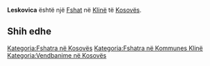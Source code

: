 {{Fshat në Kosovës
 | Emri                = Leskovica
| srp_N_name = Leskovica
| srp_N_FULL_NAME_RO = Leskovica
| srp_N_FULL_NAME_ND_RO = Leskovica
| srp_N_SORT_NAME_RG = LESKOVICA
| srp_N_FULL_NAME_RG = Leskovica
| srp_N_FULL_NAME_ND_RG = Leskovica

 | Emri (Rasa dhanore) = 
 | Figura              = 
 | Shteti              = Kosovo
 | Komuna              = Klinë
 | Kodi postar         = 
 | Sipërfaqja          = 

 | Popullsia           = 

 | Regj. i popullsisë  = 
 | Dend. e popullsisë  = 
 | Faqja zyrtare       = 
 <!--- Koordinatat ----> 
 | Gjerësia            = 42.226667
 | Gjatësia            = 21.360556
 | Lartësia            = 
}}
'''Leskovica''' është një [[Fshat]] në [[Klinë]] të [[Kosovës]].

<!-- == Gjeografia == -->
<!-- == Historia == -->
<!-- == Demografia == -->
== Shih edhe ==
{{Komuna Klinë}}
{{Kosovo-Administrata-Cung}}

[[Kategoria:Fshatra në Kosovës]]
[[Kategoria:Fshatra në Kommunes Klinë]]
[[Kategoria:Vendbanime në Kosovës]]